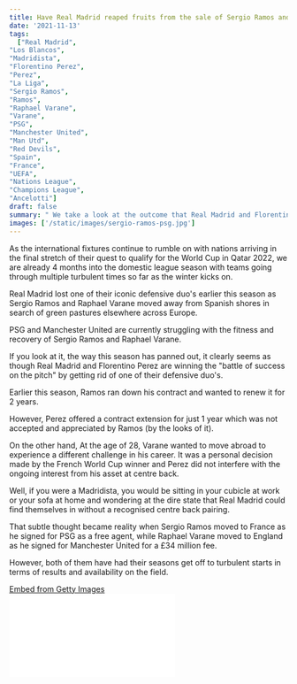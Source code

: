 ```yaml
---
title: Have Real Madrid reaped fruits from the sale of Sergio Ramos and Raphael Varane?
date: '2021-11-13'
tags:
  ["Real Madrid",
"Los Blancos",
"Madridista",
"Florentino Perez",
"Perez",
"La Liga",
"Sergio Ramos",
"Ramos",
"Raphael Varane",
"Varane",
"PSG",
"Manchester United",
"Man Utd",
"Red Devils",
"Spain",
"France",
"UEFA",
"Nations League",
"Champions League",
"Ancelotti"]
draft: false
summary: " We take a look at the outcome that Real Madrid and Florentino Perez have gained from the sale of Sergio Ramos and Raphael Varane earlier this season. Take a look at our article posted."
images: ['/static/images/sergio-ramos-psg.jpg']
---
```


As the international fixtures continue to rumble on with nations arriving in the final stretch of their quest to qualify for the World Cup in Qatar 2022, we are already 4 months into the domestic league season with teams going through multiple turbulent times so far as the winter kicks on.

Real Madrid lost one of their iconic defensive duo's earlier this season as Sergio Ramos and Raphael Varane moved away from Spanish shores in search of green pastures elsewhere across Europe.

PSG and Manchester United are currently struggling with the fitness and recovery of Sergio Ramos and Raphael Varane.

If you look at it, the way this season has panned out, it clearly seems as though Real Madrid and Florentino Perez are winning the "battle of success on the pitch" by getting rid of one of their defensive duo's.

Earlier this season, Ramos ran down his contract and wanted to renew it for 2 years.

However, Perez offered a contract extension for just 1 year which was not accepted and appreciated by Ramos (by the looks of it).

On the other hand, At the age of 28, Varane wanted to move abroad to experience a different challenge in his career. It was a personal decision made by the French World Cup winner and Perez did not interfere with the ongoing interest from his asset at centre back.

Well, if you were a Madridista, you would be sitting in your cubicle at work or your sofa at home and wondering at the dire state that Real Madrid could find themselves in without a recognised centre back pairing.

That subtle thought became reality when Sergio Ramos moved to France as he signed for PSG as a free agent, while Raphael Varane moved to England as he signed for Manchester United for a £34 million fee.

However, both of them have had their seasons get off to turbulent starts in terms of results and availability on the field.

<div
  className="getty embed image"
  style={{
    backgroundColor: '#fff',
    display: 'inline-block',
    fontFamily: 'Roboto, sans-serif',
    color: '#a7a7a7',
    fontSize: '11px',
    width: '100%',
    maxWidth: '594px',
    float: 'left',
    marginRight: '20px',
    marginBottom: '20px',
  }}
>
  <div style={{ padding: 0, margin: 0, textAlign: 'left' }}>
    <a
      href="http://www.gettyimages.in/detail/1234677599"
      target="_blank"
      style={{
        color: '#a7a7a7',
        textDecoration: 'none',
        fontWeight: 'normal !important',
        border: 'none',
        display: 'inline-block',
      }}
    >
      Embed from Getty Images
    </a>
  </div>
  <div
    style={{
      overflow: 'hidden',
      position: 'relative',
      height: 0,
      padding: '66.66667% 0 0 0',
      width: '100%',
    }}
  >
    <iframe
      src="//embed.gettyimages.com/embed/1234677599?et=W-3wNQ3SRVxQFrR756TTkg&tld=in&sig=Iux3MLT8zQFOP85cNesc45dwv1IPf3_WHV-H-nqZpSY=&caption=false&ver=1"
      scrolling="no"
      frameBorder={0}
      width={594}
      height={396}
      style={{
        display: 'inline-block',
        position: 'absolute',
        top: 0,
        left: 0,
        width: '100%',
        height: '100%',
        margin: 0,
      }}
    />
  </div>
</div>

Sergio Ramos has still not made an appearance for PSG so far this season with an ongoing calf injury that kept him out since he moved to Paris.

Well, Spain's record holder for the most number of appearances has just returned to training on Tuesday as he aims to get back on the pitch after the international round of fixtures.

In England, Raphael Varane caused a lot of hype and buzz around the red side of Manchester as there were high hopes that he would solidify the defensive set up of the Red Devils.

However, the World Cup winner has not been able to find himself on the team sheet regularly with injuries catching up to him in his late 20's.

Ever since Varane joined Man Utd, he has struggled with 2 injuries. The first came while he was on international duty with France in the UEFA Nations League Final as he sustained a groin injury in the first half of the final against Spain.

That groin injury kept him out for a few weeks, although, a week after he returned from injury, Varane had yet another setback as he limped off against Atalanta in the Champions League with a hamstring injury. This recent injury will keep the Frenchman out for a month as he is set to miss a few crucial games for Man Utd after the international break.

Even during his time at Real Madrid, towards the end of last season, Varane was out due to Covid-19 and a leg injury that kept him out for 2.5 weeks.

With the departures of Sergio Ramos and Raphael Varane, it seems as though Florentino Perez has a keen eye on him as he is currently winning the battle as his recruitment of David Alaba has put in good performances and is mostly injury-free so far this season.

<div
  className="getty embed image"
  style={{
    backgroundColor: '#fff',
    display: 'inline-block',
    fontFamily: 'Roboto, sans-serif',
    color: '#a7a7a7',
    fontSize: '11px',
    width: '100%',
    maxWidth: '594px',
    float: 'left',
    marginRight: '20px',
    marginBottom: '20px',
  }}
>
  <div style={{ padding: 0, margin: 0, textAlign: 'left' }}>
    <a
      href="http://www.gettyimages.in/detail/1351965341"
      target="_blank"
      style={{
        color: '#a7a7a7',
        textDecoration: 'none',
        fontWeight: 'normal !important',
        border: 'none',
        display: 'inline-block',
      }}
    >
      Embed from Getty Images
    </a>
  </div>
  <div
    style={{
      overflow: 'hidden',
      position: 'relative',
      height: 0,
      padding: '66.66667% 0 0 0',
      width: '100%',
    }}
  >
    <iframe
      src="//embed.gettyimages.com/embed/1351965341?et=BB_gdJHGQOhypufYimSV1A&tld=in&sig=CbRbqwWXdY36-fTAJg2vn81GSNq-4DMa24smbhd40V0=&caption=false&ver=1"
      scrolling="no"
      frameBorder={0}
      width={594}
      height={396}
      style={{
        display: 'inline-block',
        position: 'absolute',
        top: 0,
        left: 0,
        width: '100%',
        height: '100%',
        margin: 0,
      }}
    />
  </div>
</div>

Eder Militao has also stepped up and taken huge responsibilities to fill in the boots that Ramos and Varane have left at the Bernabeu.

Even though Real Madrid have lost one of their defensive idols and regular performers, we're pretty sure that the Madridista's won't really mind as Los Blancos sit in second place in La Liga with 27 points on board after 12 league games as they head into the international break.

So far, Florentino Perez and Carlo Ancelotti have found a solution (or multiple solutions) to keep their defenders fit and running so far this season.

Yes, Real Madrid have not been prolific and stable while they're defending, but they're finding a way to get results in La Liga where a lot more teams are in line to claim the Spanish league title.

Without a shadow of a doubt, Real Madrid have the upper hand, they lead 2-0 in terms of their recruitment and selling policy so far this season.

Only time will tell how long Perez will keep winning, but the reality is, that when Perez wins, he wins big!
